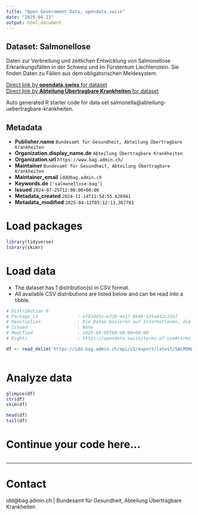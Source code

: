 ```yaml
---
title: "Open Government Data, opendata.swiss"
date: "2025-04-13"
output: html_document
---
```


## Dataset: Salmonellose

Daten zur Verbreitung und zeitlichen Entwicklung von Salmonellose Erkrankungsfällen in der Schweiz und im Fürstentum Liechtenstein. Sie finden Daten zu Fällen aus dem obligatorischen Meldesystem.

[Direct link by **opendata.swiss** for dataset](https://opendata.swiss/de/dataset/salmonellose1)<br>
[Direct link by **Abteilung Übertragbare Krankheiten** for dataset](https://idd.bag.admin.ch)

Auto generated R starter code for data set salmonella@abteilung-uebertragbare-krankheiten.

## Metadata

- **Publisher.name** `Bundesamt für Gesundheit, Abteilung Übertragbare Krankheiten`
- **Organization.display_name.de** `Abteilung Übertragbare Krankheiten`
- **Organization.url** `https://www.bag.admin.ch/`
- **Maintainer** `Bundesamt für Gesundheit, Abteilung Übertragbare Krankheiten`
- **Maintainer_email** `idd@bag.admin.ch`
- **Keywords.de** `['salmonellose-bag']`
- **Issued** `2024-07-25T12:00:00+00:00`
- **Metadata_created** `2024-11-14T11:54:55.626941`
- **Metadata_modified** `2025-04-12T05:12:13.367781`


# Load packages

```r

library(tidyverse)
library(skimr)

```

# Load data

-   The dataset has 1 distribution(s) in CSV format.
-   All available CSV distributions are listed below and can be read into a tibble.

```r

# Distribution 0
# Package_id               : e783dd1e-e726-4e17-8b46-535a442c2da7
# Description              : Die Daten basieren auf Informationen, die Laboratorien, Ärztinnen und Ärzte sowie Spitäler dem BAG im Rahmen der Meldepflicht übermittelt haben.
# Issued                   : None
# Modified                 : 2025-04-09T00:00:00+00:00
# Rights                   : https://opendata.swiss/terms-of-use#terms_by

df <- read_delim('https://idd.bag.admin.ch/api/v1/export/latest/SALMONELLOSIS_oblig/csv')



```

# Analyze data

```r

glimpse(df)
str(df)
skim(df)

head(df)
tail(df)

```

# Continue your code here...

```r

```

------------------------------------------------------------------------

# Contact

idd@bag.admin.ch | Bundesamt für Gesundheit, Abteilung Übertragbare Krankheiten
